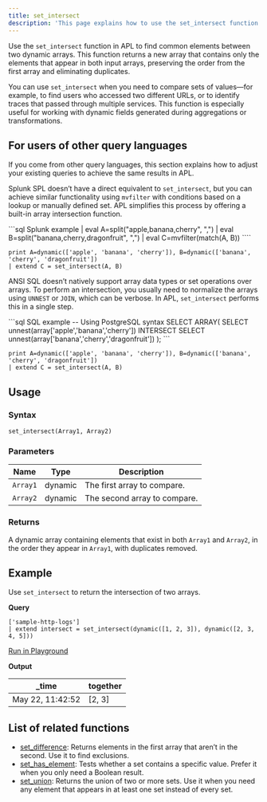 ```yaml
---
title: set_intersect
description: 'This page explains how to use the set_intersect function in APL.'
---
```


Use the `set_intersect` function in APL to find common elements between two dynamic arrays. This function returns a new array that contains only the elements that appear in both input arrays, preserving the order from the first array and eliminating duplicates.

You can use `set_intersect` when you need to compare sets of values—for example, to find users who accessed two different URLs, or to identify traces that passed through multiple services. This function is especially useful for working with dynamic fields generated during aggregations or transformations.

## For users of other query languages

If you come from other query languages, this section explains how to adjust your existing queries to achieve the same results in APL.

<AccordionGroup>
<Accordion title="Splunk SPL users">

Splunk SPL doesn’t have a direct equivalent to `set_intersect`, but you can achieve similar functionality using `mvfilter` with conditions based on a lookup or manually defined set. APL simplifies this process by offering a built-in array intersection function.

<CodeGroup>
```sql Splunk example
| eval A=split("apple,banana,cherry", ",")
| eval B=split("banana,cherry,dragonfruit", ",")
| eval C=mvfilter(match(A, B))
````

```kusto APL equivalent
print A=dynamic(['apple', 'banana', 'cherry']), B=dynamic(['banana', 'cherry', 'dragonfruit'])
| extend C = set_intersect(A, B)
```

</CodeGroup>

</Accordion>
<Accordion title="ANSI SQL users">

ANSI SQL doesn’t natively support array data types or set operations over arrays. To perform an intersection, you usually need to normalize the arrays using `UNNEST` or `JOIN`, which can be verbose. In APL, `set_intersect` performs this in a single step.

<CodeGroup>
```sql SQL example
-- Using PostgreSQL syntax
SELECT ARRAY(
  SELECT unnest(array['apple','banana','cherry'])
  INTERSECT
  SELECT unnest(array['banana','cherry','dragonfruit'])
);
```

```kusto APL equivalent
print A=dynamic(['apple', 'banana', 'cherry']), B=dynamic(['banana', 'cherry', 'dragonfruit'])
| extend C = set_intersect(A, B)
```

</CodeGroup>

</Accordion>
</AccordionGroup>

## Usage

### Syntax

```kusto
set_intersect(Array1, Array2)
```

### Parameters

| Name     | Type    | Description                  |
| -------- | ------- | ---------------------------- |
| `Array1` | dynamic | The first array to compare.  |
| `Array2` | dynamic | The second array to compare. |

### Returns

A dynamic array containing elements that exist in both `Array1` and `Array2`, in the order they appear in `Array1`, with duplicates removed.

## Example

Use `set_intersect` to return the intersection of two arrays.

**Query**

```kusto
['sample-http-logs']
| extend intersect = set_intersect(dynamic([1, 2, 3]), dynamic([2, 3, 4, 5]))
```

[Run in Playground](https://play.axiom.co/axiom-play-qf1k/query?initForm=%7B%22apl%22%3A%22%5B'sample-http-logs'%5D%20%7C%20extend%20intersect%20%3D%20set_intersect(dynamic(%5B1%2C%202%2C%203%5D)%2C%20dynamic(%5B2%2C%203%2C%204%2C%205%5D))%22%7D)

**Output**

| _time            | together |
| ---------------- | --- |
| May 22, 11:42:52 | [2, 3] |

## List of related functions

- [set_difference](apl/scalar-functions/mathematical-functions/set-difference): Returns elements in the first array that aren’t in the second. Use it to find exclusions.
- [set_has_element](/apl/scalar-functions/mathematical-functions/set-has-element): Tests whether a set contains a specific value. Prefer it when you only need a Boolean result.
- [set_union](/apl/scalar-functions/mathematical-functions/set-union): Returns the union of two or more sets. Use it when you need any element that appears in at least one set instead of every set.
